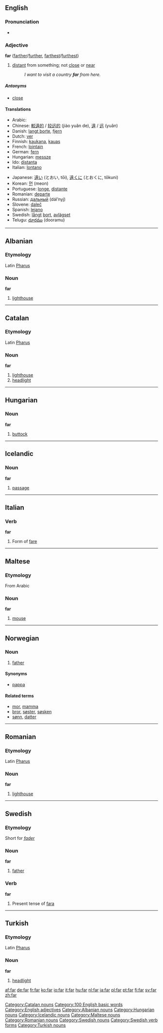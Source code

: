 {{see2|fár|får}}
==English==

{{rank|few|whom|love|180|far|seemed|house|looked}}

===Pronunciation===
*{{audio|en-us-far.ogg|Audio (US)}}

===Adjective===
'''far''' ([[farther]]/[[further]], [[farthest]]/[[furthest]])
#[[distant]] from something; not [[close]] or [[near]]
#:''I want to visit a country '''far''' from here.''

=====Antonyms=====
*[[close]]

====Translations====
{{top}}
*Arabic: {{ARchar|[[بعيد]]}} {{Unicode|(baʕíd)}}
*Chinese: [[較遠的]] / [[较远的]] (jiào yuǎn de), [[遠]] / [[远]] (yuǎn)
*Danish: [[langt borte]], [[fjern]]
*Dutch: [[ver#Dutch|ver]]
*Finnish: [[kaukana]], [[kauas]]
*French: [[lointain]]
*German: [[fern#German|fern]]
*Hungarian: [[messze]]
*Ido: [[distanta]]
*Italian: [[lontano]]
{{mid}}
*Japanese: [[遠い]] (とおい, tōi), [[遠く]]に (とおくに, tōkuni)
*Korean: [[먼]] (meon)
*Portuguese: [[longe]], [[distante]]
*Romanian: [[departe]]
*Russian: [[дальный]] (dál’nyj)
*Slovene: [[daleč]]
*Spanish: [[lejano]]
*Swedish: [[långt]] [[bort]], [[avlägset]]
*Telugu: [[దూరము]] (dooramu)
{{bottom}}


----

==Albanian==
===Etymology===
Latin [[Pharus]]
===Noun===
'''far'''

#[[lighthouse]]


----

==Catalan==
===Etymology===
Latin [[Pharus]]
===Noun===
'''far'''

# [[lighthouse]]
# [[headlight]]

[[Category:Catalan nouns]]


----

==Hungarian==
===Noun===
'''far'''

# [[buttock]]


----

==Icelandic==
===Noun===
'''far''' {{n}}

# [[passage]]


----

==Italian==
===Verb===
'''far'''
#Form of [[fare]]


----

==Maltese==
===Etymology===
From Arabic
===Noun===
'''far'''

#[[mouse]]


----

==Norwegian==
===Noun===
{{no-noun-irreg|m|[[faren]]|[[fedre]]|[[fedrene]]}}
#[[father]]
====Synonyms====
*[[pappa]]
====Related terms====
*[[mor]], [[mamma]]
*[[bror]], [[søster]], [[søsken]]
*[[sønn]], [[datter]]


----

==Romanian==
===Etymology===
Latin [[Pharus]]
===Noun===
'''far'''

#[[lighthouse]]


----

==Swedish==
===Etymology===
Short for ''[[fader]]''

===Noun===
'''far'''

#[[father]]

===Verb===
'''far'''

#Present tense of [[fara#verb|fara]]


----

==Turkish==
===Etymology===
Latin [[Pharus]]
===Noun===
'''far'''

# [[headlight]]

[[Category:100 English basic words]]
[[Category:English adjectives]]
[[Category:Albanian nouns]]
[[Category:Hungarian nouns]]
[[Category:Icelandic nouns]]
[[Category:Maltese nouns]]
[[Category:Romanian nouns]]
[[Category:Swedish nouns]]
[[Category:Swedish verb forms]]
[[Category:Turkish nouns]]

[[af:far]]
[[de:far]]
[[fr:far]]
[[ko:far]]
[[io:far]]
[[it:far]]
[[hu:far]]
[[nl:far]]
[[ja:far]]
[[pl:far]]
[[pt:far]]
[[fi:far]]
[[sv:far]]
[[zh:far]]